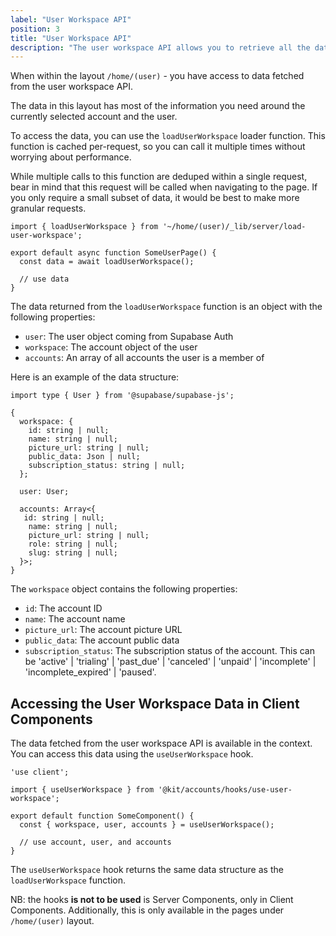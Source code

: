 ```yaml
---
label: "User Workspace API"
position: 3
title: "User Workspace API"
description: "The user workspace API allows you to retrieve all the data related to the current user."
---
```


When within the layout `/home/(user)` - you have access to data fetched from the user workspace API.

The data in this layout has most of the information you need around the currently selected account and the user.

To access the data, you can use the `loadUserWorkspace` loader function. This function is cached per-request, so you can call it multiple times without worrying about performance.

While multiple calls to this function are deduped within a single request, bear in mind that this request will be called when navigating to the page. If you only require a small subset of data, it would be best to make more granular requests.

```tsx
import { loadUserWorkspace } from '~/home/(user)/_lib/server/load-user-workspace';

export default async function SomeUserPage() {
  const data = await loadUserWorkspace();

  // use data
}
```

The data returned from the `loadUserWorkspace` function is an object with the following properties:

- `user`: The user object coming from Supabase Auth
- `workspace`: The account object of the user
- `accounts`: An array of all accounts the user is a member of

Here is an example of the data structure:

```tsx
import type { User } from '@supabase/supabase-js';

{
  workspace: {
    id: string | null;
    name: string | null;
    picture_url: string | null;
    public_data: Json | null;
    subscription_status: string | null;
  };

  user: User;

  accounts: Array<{
   id: string | null;
    name: string | null;
    picture_url: string | null;
    role: string | null;
    slug: string | null;
  }>;
}
```

The `workspace` object contains the following properties:
- `id`: The account ID
- `name`: The account name
- `picture_url`: The account picture URL
- `public_data`: The account public data
- `subscription_status`: The subscription status of the account. This can be 'active' | 'trialing' | 'past_due' | 'canceled' | 'unpaid' | 'incomplete' | 'incomplete_expired' | 'paused'.


## Accessing the User Workspace Data in Client Components

The data fetched from the user workspace API is available in the context. You can access this data using the `useUserWorkspace` hook.

```tsx
'use client';

import { useUserWorkspace } from '@kit/accounts/hooks/use-user-workspace';

export default function SomeComponent() {
  const { workspace, user, accounts } = useUserWorkspace();

  // use account, user, and accounts
}
```

The `useUserWorkspace` hook returns the same data structure as the `loadUserWorkspace` function.

NB: the hooks **is not to be used** is Server Components, only in Client Components. Additionally, this is only available in the pages under `/home/(user)` layout.
